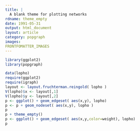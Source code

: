 ```yaml
---
title: |
  A blank theme for plotting networks
rdname: theme_empty
date: 1991-05-31
output: html_document
layout: article
category: popgraph
images:
FRONTFOMATTER_IMAGES
---
```


```r
library(ggplot2)
library(popgraph)
```

```r
data(lopho)
require(ggplot2)
require(igraph)
layout <- layout.fruchterman.reingold( lopho )
V(lopho)$x <- layout[,1]
V(lopho)$y <- layout[,2]
p <- ggplot() + geom_edgeset( aes(x,y), lopho)
p <- p + geom_nodeset( aes(x,y), lopho )
p
p + theme_empty()
p <- ggplot() + geom_edgeset( aes(x,y,color=weight), lopho)
p



```